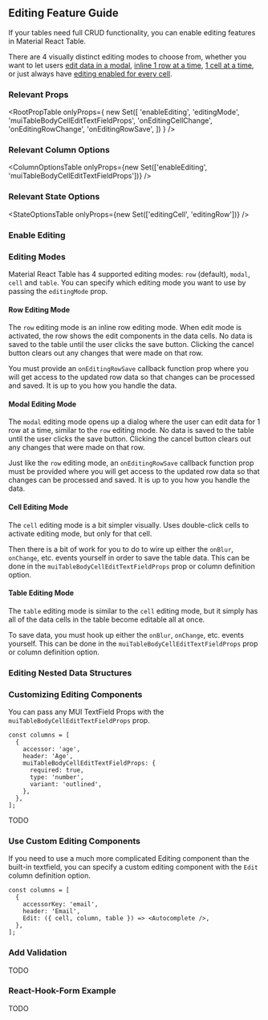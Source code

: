 
<Head>
  <title>Material React Table Docs - Editing Feature Guide</title>
  <meta
    name="description"
    content="How to enable data editing features in Material React Table"
  />
</Head>

## Editing Feature Guide

If your tables need full CRUD functionality, you can enable editing features in Material React Table.

There are 4 visually distinct editing modes to choose from, whether you want to let users [edit data in a modal](#modal-editing-mode), [inline 1 row at a time](#row-editing-mode), [1 cell at a time](#cell-editing-mode), or just always have [editing enabled for every cell](#table-editing-mode).

### Relevant Props

<RootPropTable
  onlyProps={
    new Set([
      'enableEditing',
      'editingMode',
      'muiTableBodyCellEditTextFieldProps',
      'onEditingCellChange',
      'onEditingRowChange',
      'onEditingRowSave',
    ])
  }
/>

### Relevant Column Options

<ColumnOptionsTable
  onlyProps={new Set(['enableEditing', 'muiTableBodyCellEditTextFieldProps'])}
/>

### Relevant State Options

<StateOptionsTable onlyProps={new Set(['editingCell', 'editingRow'])} />

### Enable Editing

### Editing Modes

Material React Table has 4 supported editing modes: `row` (default), `modal`, `cell` and `table`. You can specify which editing mode you want to use by passing the `editingMode` prop.

#### Row Editing Mode

The `row` editing mode is an inline row editing mode. When edit mode is activated, the row shows the edit components in the data cells. No data is saved to the table until the user clicks the save button. Clicking the cancel button clears out any changes that were made on that row.

You must provide an `onEditingRowSave` callback function prop where you will get access to the updated row data so that changes can be processed and saved. It is up to you how you handle the data.

<EditingRowExample />

#### Modal Editing Mode

The `modal` editing mode opens up a dialog where the user can edit data for 1 row at a time, similar to the `row` editing mode. No data is saved to the table until the user clicks the save button. Clicking the cancel button clears out any changes that were made on that row.

Just like the `row` editing mode, an `onEditingRowSave` callback function prop must be provided where you will get access to the updated row data so that changes can be processed and saved. It is up to you how you handle the data.

<EditingModalExample />

#### Cell Editing Mode

The `cell` editing mode is a bit simpler visually. Uses double-click cells to activate editing mode, but only for that cell.

Then there is a bit of work for you to do to wire up either the `onBlur`, `onChange`, etc. events yourself in order to save the table data. This can be done in the `muiTableBodyCellEditTextFieldProps` prop or column definition option.

<EditingCellExample />

#### Table Editing Mode

The `table` editing mode is similar to the `cell` editing mode, but it simply has all of the data cells in the table become editable all at once.

To save data, you must hook up either the `onBlur`, `onChange`, etc. events yourself. This can be done in the `muiTableBodyCellEditTextFieldProps` prop or column definition option.

<EditingTableExample />

### Editing Nested Data Structures

### Customizing Editing Components

You can pass any MUI TextField Props with the `muiTableBodyCellEditTextFieldProps` prop.

```tsx
const columns = [
  {
    accessor: 'age',
    header: 'Age',
    muiTableBodyCellEditTextFieldProps: {
      required: true,
      type: 'number',
      variant: 'outlined',
    },
  },
];
```

TODO

### Use Custom Editing Components

If you need to use a much more complicated Editing component than the built-in textfield, you can specify a custom editing component with the `Edit` column definition option.

```tsx
const columns = [
  {
    accessorKey: 'email',
    header: 'Email',
    Edit: ({ cell, column, table }) => <Autocomplete />,
  },
];
```

### Add Validation

TODO

### React-Hook-Form Example

TODO
